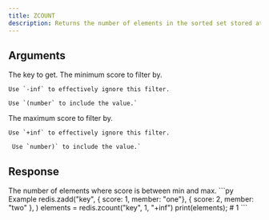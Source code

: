 ```yaml
---
title: ZCOUNT
description: Returns the number of elements in the sorted set stored at key filterd by score.
---
```



## Arguments 

<ParamField body="key" type="str" required>
  The key to get.
</ParamField>

<ParamField body="min" type="integer | string" required>
    The minimum score to filter by.

    Use `-inf` to effectively ignore this filter.

    Use `(number` to include the value.`
</ParamField>


<ParamField body="max" type="integer | string" required>
    The maximum score to filter by.

    Use `+inf` to effectively ignore this filter.

     Use `number)` to include the value.`
</ParamField>

## Response

<ResponseField type="int" required>
    The number of elements where score is between min and max.
</ResponseField>



<RequestExample>
```py Example
redis.zadd("key", 
    { score: 1, member: "one"}, 
    { score: 2, member: "two" },
)
elements = redis.zcount("key", 1, "+inf")
print(elements); # 1
```
</RequestExample>
